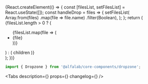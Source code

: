 

<Meta
    title='Компоненты/Dropzone'
    component={Dropzone}
/>


<!-- Canvas -->

<Story name='Dropzone'>
    {React.createElement(() => {
        const [filesList, setFilesList] = React.useState([]);
        const handleDrop = files => {
            setFilesList(
                Array.from(files)
                    .map(file => file.name)
                    .filter(Boolean),
            );
        };
        return (
            <Dropzone
                error={boolean('error', false)}
                block={boolean('block', false)}
                overlayVisible={boolean('overlayVisible (deprecated)', undefined)}
                disabled={boolean('disabled', false)}
                onDrop={handleDrop}
            >
                <div
                    style={{
                        minWidth: 400,
                        width: '100%',
                        height: 200,
                        display: 'flex',
                        alignItems: 'center',
                        justifyContent: 'center',
                    }}
                >
                    {filesList.length > 0 ? (
                        <ul>
                            {filesList.map(file => (
                                <li key={file}>{file}</li>
                            ))}
                        </ul>
                    ) : (
                        <span>children</span>
                    )}
                </div>
            </Dropzone>
        );
    })}
</Story>


<!-- Docs -->

<ComponentHeader
    name='Dropzone'
    version={version}
    package='@alfalab/core-components/dropzone'
    stage={1}
/>

```jsx
import { Dropzone } from '@alfalab/core-components/dropzone';
```

<Tabs
    description={<Description />}
    props={<Props of={Dropzone} />}
    changelog={<Changelog />}
/>
